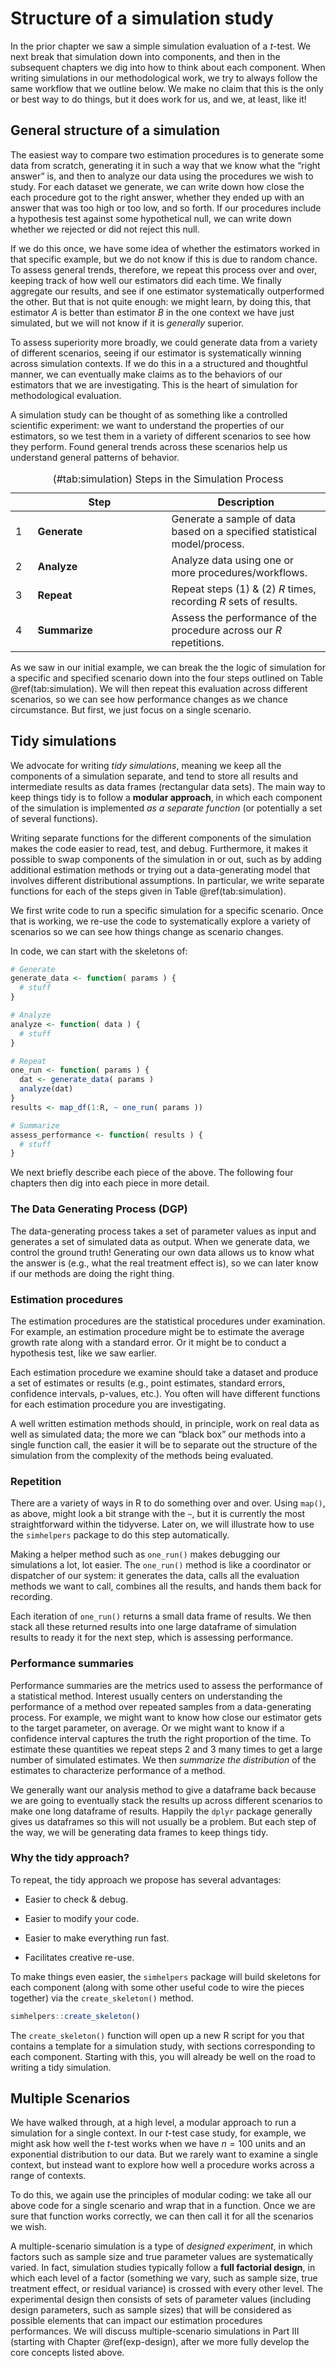 # Structure of a simulation study

In the prior chapter we saw a simple simulation evaluation of a $t$-test.
We next break that simulation down into components, and then in the subsequent chapters we dig into how to think about each component.
When writing simulations in our methodological work, we try to always follow the same workflow that we outline below.
We make no claim that this is the only or best way to do things, but it does work for us, and we, at least, like it!




## General structure of a simulation

The easiest way to compare two estimation procedures is to generate some data from scratch, generating it in such a way that we know what the "right answer" is, and then to analyze our data using the procedures we wish to study.
For each dataset we generate, we can write down how close the each procedure got to the right answer, whether they ended up with an answer that was too high or too low, and so forth.
If our procedures include a hypothesis test against some hypothetical null, we can write down whether we rejected or did not reject this null.
 
If we do this once, we have some idea of whether the estimators worked in that specific example, but we do not know if this is due to random chance.
To assess general trends, therefore, we repeat this process over and over, keeping track of how well our estimators did each time.
We finally aggregate our results, and see if one estimator systematically outperformed the other.
But that is not quite enough: we might learn, by doing this, that estimator $A$ is better than estimator $B$ in the one context we have just simulated, but we will not know if it is _generally_ superior.

To assess superiority more broadly, we could generate data from a variety of different scenarios, seeing if our estimator is systematically winning across simulation contexts. If we do this in a a structured and thoughtful manner, we can eventually make claims as to the behaviors of our estimators that we are investigating.
This is the heart of simulation for methodological evaluation.

A simulation study can be thought of as something like a controlled scientific experiment: we want to understand the properties of our estimators, so we test them in a variety of different scenarios to see how they perform.
Found general trends across these scenarios help us understand general patterns of behavior.


Table: (\#tab:simulation) Steps in the Simulation Process 

|  | Step      | Description |
|--|-----------|-------------|
| 1| __Generate__  | Generate a sample of data based on a specified statistical model/process. |
| 2| __Analyze__   | Analyze data using one or more procedures/workflows. |
| 3| __Repeat__    | Repeat steps (1) & (2) $R$ times, recording $R$ sets of results. |
| 4| __Summarize__ | Assess the performance of the procedure across our $R$ repetitions. |


As we saw in our initial example, we can break the the logic of simulation for a specific and specified scenario down into the four steps outlined on Table \@ref(tab:simulation).
We will then repeat this evaluation across different scenarios, so we can see how performance changes as we chance circumstance.
But first, we just focus on a single scenario.


## Tidy simulations

We advocate for writing *tidy simulations*, meaning we keep all the components of a simulation separate, and tend to store all results and intermediate results as data frames (rectangular data sets).
The main way to keep things tidy is to follow a **modular approach**, in which each component of the simulation is implemented _as a separate function_ (or potentially a set of several functions).

Writing separate functions for the different components of the simulation makes the code easier to read, test, and debug. 
Furthermore, it makes it possible to swap components of the simulation in or out, such as by adding additional estimation methods or trying out a data-generating model that involves different distributional assumptions. 
In particular, we write separate functions for each of the steps given in Table \@ref(tab:simulation).

We first write code to run a specific simulation for a specific scenario.
Once that is working, we re-use the code to systematically explore a variety of scenarios so we can
see how things change as scenario changes. 

In code, we can start with the skeletons of:

```r

# Generate
generate_data <- function( params ) {
  # stuff
}

# Analyze
analyze <- function( data ) {
  # stuff
}

# Repeat
one_run <- function( params ) {
  dat <- generate_data( params )
  analyze(dat)
}
results <- map_df(1:R, ~ one_run( params ))

# Summarize
assess_performance <- function( results ) {
  # stuff
}
```

We next briefly describe each piece of the above.
The following four chapters then dig into each piece in more detail.

### The Data Generating Process (DGP)

The data-generating process takes a set of parameter values as input and generates a set of simulated data as output.
When we generate data, we control the ground truth!
Generating our own data allows us to know what the answer is (e.g., what the real treatment effect is), so we can later know if our methods are doing the right thing.

### Estimation procedures

The estimation procedures are the statistical procedures under examination.
For example, an estimation procedure might be to estimate the average growth rate along with a standard error.
Or it might be to conduct a hypothesis test, like we saw earlier.

Each estimation procedure we examine should take a dataset and produce a set of estimates or results (e.g., point estimates, standard errors, confidence intervals, p-values, etc.).
You often will have different functions for each estimation procedure you are investigating.

A well written estimation methods should, in principle, work on real data as well as simulated data; the more we can "black box" our methods into a single function call, the easier it will be to separate out the structure of the simulation from the complexity of the methods being evaluated.

### Repetition

There are a variety of ways in R to do something over and over.
Using `map()`, as above, might look a bit strange with the `~`, but it is currently the most straightforward within the tidyverse.
Later on, we will illustrate how to use the `simhelpers` package to do this step automatically.

Making a helper method such as `one_run()` makes debugging our simulations a lot, lot easier.
The `one_run()` method is like a coordinator or dispatcher of our system: it generates the data, calls all the evaluation methods we want to call, combines all the results, and hands them back for recording.

Each iteration of `one_run()` returns a small data frame of results.
We then stack all these returned results into one large dataframe of simulation results to ready it for the next step, which is assessing performance.


### Performance summaries

Performance summaries are the metrics used to assess the performance of a statistical method.
Interest usually centers on understanding the performance of a method over repeated samples from a data-generating process.
For example, we might want to know how close our estimator gets to the target parameter, on average.
Or we might want to know if a confidence interval captures the truth the right proportion of the time.
To estimate these quantities we repeat steps 2 and 3 many times to get a large number of simulated estimates.
We then _summarize the distribution_ of the estimates to characterize performance of a method. 

We generally want our analysis method to give a dataframe back because we are going to eventually stack the
results up across different scenarios to make one long dataframe of results.  Happily the `dplyr`
package generally gives us dataframes so this will not usually be a problem.
But each step of the way, we will be generating data frames to keep things tidy.

### Why the tidy approach?

To repeat, the tidy approach we propose has several advantages:

  * Easier to check & debug.

  * Easier to modify your code.

  * Easier to make everything run fast.

  * Facilitates creative re-use.

To make things even easier, the `simhelpers` package will build skeletons for each component (along with some other useful code to wire the pieces together) via the `create_skeleton()` method.

```r
simhelpers::create_skeleton()
```

The `create_skeleton()` function will open up a new R script for you that contains a template for a simulation study, with sections corresponding to each component.
Starting with this, you will already be well on the road to writing a tidy simulation.



## Multiple Scenarios

We have walked through, at a high level, a modular approach to run a simulation for a single context.
In our $t$-test case study, for example, we might ask how well the $t$-test works when we have $n=100$ units and an exponential distribution to our data.
But we rarely want to examine a single context, but instead want to explore how well a procedure works across a range of contexts.

To do this, we again use the principles of modular coding: we take all our above code for a single scenario and wrap that in a function.
Once we are sure that function works correctly, we can then call it for all the scenarios we wish.

A multiple-scenario simulation is a type of _designed experiment_, in which factors such as sample size and true parameter values are systematically varied.
In fact, simulation studies typically follow a  **full factorial design**, in which each level of a factor (something we vary, such as sample size, true treatment effect, or residual variance) is crossed with every other level.
The experimental design then consists of sets of parameter values (including design parameters, such as sample sizes) that will be considered as possible elements that can impact our estimation procedures performances. 
We will discuss multiple-scenario simulations in Part III (starting with Chapter \@ref(exp-design), after we more fully develop the core concepts listed above.




